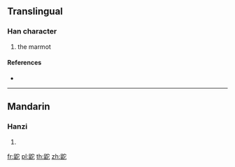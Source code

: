{{character info/new}}
==Translingual==

===Han character===
{{Han char|rn=208|rad=鼠|as=05|sn=18|four=|canj=HVJP}}

# the marmot

====References====
* {{Han ref|kx=1528.060|dkj=48418|dj=2064.230|hdz=74774.100|uh=9F27|ud=40743}}

----

==Mandarin==

===Hanzi===
{{cmn-hanzi|pin=[[tuó]] ([[tuo2]])|wg=t'o<sup>2</sup>}}

# {{defn|lang=cmn|sort=鼠05}}

[[fr:鼧]]
[[pl:鼧]]
[[th:鼧]]
[[zh:鼧]]